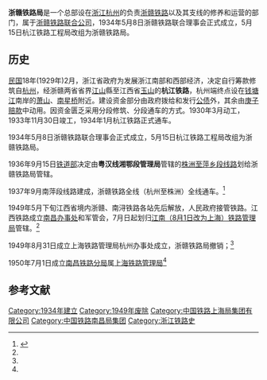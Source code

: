 '''浙赣铁路局'''是一个总部设在[[浙江|浙江]][[杭州|杭州]]的负责[[浙赣铁路|浙赣铁路]]以及其支线的修养和运营的部门，属于[[浙赣铁路联合公司|浙赣铁路联合公司]]，1934年5月8日浙赣铁路联合理事会正式成立，5月15日杭江铁路工程局改组为浙赣铁路局。

== 历史 ==
[[中华民国|民国]]18年(1929年)2月，浙江省政府为发展浙江南部和西部经济，决定自行筹款修筑自[[杭州|杭州]]，经浙赣两省省界[[江山市|江山]]縣至江西省[[玉山县|玉山]]的'''杭江铁路'''，杭州端终点设在[[钱塘江|钱塘江]]南岸的[[萧山|萧山]]、[[南星桥|南星桥]]附近。建设资金部分由政府拨给和发行[[公债|公债]]外，其余由[[庚子赔款|庚子赔款]]中动用。因资金匮乏采用分段修筑、分段通车的方式。1930年3月动工，1933年11月30日竣工，1934年1月杭江铁路正式通车。

1934年5月8日浙赣铁路联合理事会正式成立，5月15日杭江铁路工程局改组为浙赣铁路局。

1936年9月15日[[中華民國鐵道部|铁道部]]决定由'''粤汉线湘鄂段管理局'''管辖的[[株萍铁路|株洲至萍乡段线路]]划给浙赣铁路局管辖。

1937年9月南萍段线路建成，浙赣铁路全线（杭州至株洲）全线通车。<ref name="江西省铁路志7-5035-3">{{cite book |title=《江西省铁路志》 |author=傅金土 |year=1994年12月 |publisher=中共中央党校出版社 |isbn=7-5035-3 |ignore-isbn-error=true}}</ref>{{rp|342}}

1949年5月下旬江西省境内浙赣、南浔铁路各站先后解放，人民政府接管铁路。江西铁路成立[[南昌铁路办事处|南昌办事处]]和军管会，7月日起划归[[上海铁路管理局|江南（8月1日改为上海）铁路管理局]]管辖。<ref name="江西省铁路志7-5035-3" />{{rp|356}}

1949年8月31日成立上海铁路管理局杭州办事处成立，浙赣铁路局撤销；<ref name="江西省铁路志7-5035-3" />{{rp|343}}

1950年7月1日成立[[南昌铁路分局|南昌铁路分局]]属[[上海铁路管理局|上海铁路管理局]]<ref name="江西省铁路志7-5035-3" />{{rp|490}}

== 参考文献 ==
{{Reflist|colwidth=30em}}


[[Category:1934年建立|Category:1934年建立]]
[[Category:1949年废除|Category:1949年废除]]
[[Category:中国铁路上海局集团有限公司|Category:中国铁路上海局集团有限公司]]
[[Category:中国铁路南昌局集团|Category:中国铁路南昌局集团]]
[[Category:浙江铁路史|Category:浙江铁路史]]